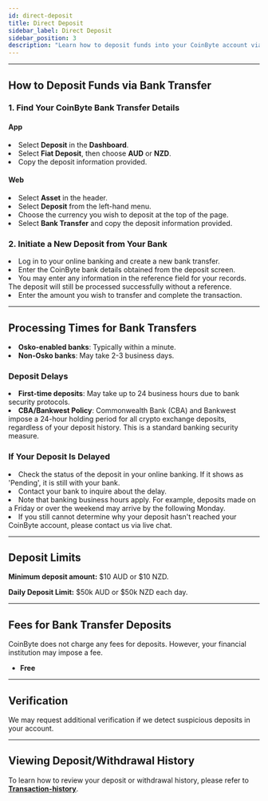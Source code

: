 ```yaml
---
id: direct-deposit
title: Direct Deposit
sidebar_label: Direct Deposit
sidebar_position: 3
description: "Learn how to deposit funds into your CoinByte account via bank transfer, including processing times, limits, and fees."
---
```



---

## **How to Deposit Funds via Bank Transfer**

### **1. Find Your CoinByte Bank Transfer Details**

#### App

<RoundStepList>
  <li>Select <strong>Deposit</strong> in the <strong>Dashboard</strong>.</li>
  <li>Select <strong>Fiat Deposit</strong>, then choose <strong>AUD</strong> or <strong>NZD</strong>.</li>
  <li>Copy the deposit information provided.</li>
</RoundStepList>

#### Web

<RoundStepList>
  <li>Select <strong>Asset</strong> in the header.</li>
  <li>Select <strong>Deposit</strong> from the left-hand menu.</li>
  <li>Choose the currency you wish to deposit at the top of the page.</li>
  <li>Select <strong>Bank Transfer</strong> and copy the deposit information provided.</li>
</RoundStepList>

### **2. Initiate a New Deposit from Your Bank**

<RoundStepList>
  <li>Log in to your online banking and create a new bank transfer.</li>
  <li>Enter the CoinByte bank details obtained from the deposit screen.</li>
  <li>You may enter any information in the reference field for your records. The deposit will still be processed successfully without a reference.</li>
  <li>Enter the amount you wish to transfer and complete the transaction.</li>
</RoundStepList>

---

## **Processing Times for Bank Transfers**

<TickList>
  <li><strong>Osko-enabled banks</strong>: Typically within a minute.</li>
  <li><strong>Non-Osko banks</strong>: May take 2-3 business days.</li>
</TickList>

### **Deposit Delays**

<TickList>
  <li><strong>First-time deposits</strong>: May take up to 24 business hours due to bank security protocols.</li>
  <li><strong>CBA/Bankwest Policy</strong>: Commonwealth Bank (CBA) and Bankwest impose a 24-hour holding period for all crypto exchange deposits, regardless of your deposit history. This is a standard banking security measure.</li>
</TickList>

### **If Your Deposit Is Delayed**

<TickList>
  <li>Check the status of the deposit in your online banking. If it shows as 'Pending', it is still with your bank.</li>
  <li>Contact your bank to inquire about the delay.</li>
  <li>Note that banking business hours apply. For example, deposits made on a Friday or over the weekend may arrive by the following Monday.</li>
  <li>If you still cannot determine why your deposit hasn't reached your CoinByte account, please contact us via live chat.</li>
</TickList>

---

## **Deposit Limits**

**Minimum deposit amount:** 
$10 AUD or $10 NZD.

**Daily Deposit Limit:** 
$50k AUD or $50k NZD each day.

---

## **Fees for Bank Transfer Deposits**

<InfoBox>
CoinByte does not charge any fees for deposits. However, your financial institution may impose a fee.
</InfoBox>

- <strong>Free</strong>
---

## **Verification**

We may request additional verification if we detect suspicious deposits in your account.

---

## **Viewing Deposit/Withdrawal History**

To learn how to review your deposit or withdrawal history, please refer to <strong><a href="/docs/user-guide/tools/Transaction-history">Transaction-history</a></strong>.

<RelatedArticles category="deposits-and-withdrawals" />
